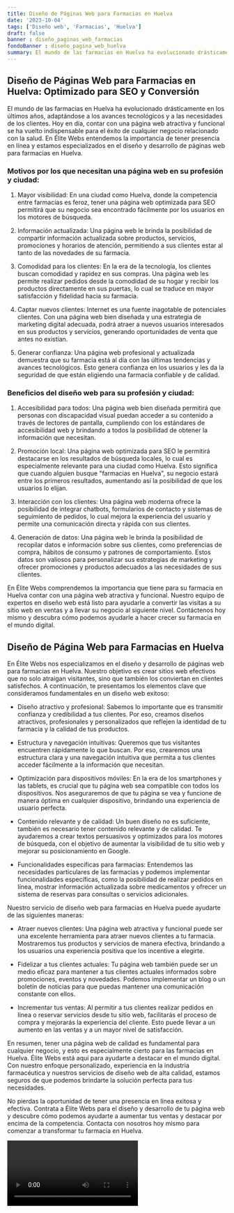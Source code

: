 ```yaml
---
title: Diseño de Páginas Web para Farmacias en Huelva
date: '2023-10-04'
tags: ['Diseño web', 'Farmacias', 'Huelva']
draft: false
banner : diseño_paginas_web_farmacias
fondoBanner : diseño_pagina_web_huelva
summary: El mundo de las farmacias en Huelva ha evolucionado drásticamente en los últimos años, adaptándose a los avances tecnológicos y a las necesidades de los clientes. Hoy en día, contar con una página web atractiva y funcional se ha vuelto indispensable para el éxito de cualquier negocio relacionado con la salud. En Élite Webs entendemos la importancia de tener presencia en línea y estamos especializados en el diseño y desarrollo de páginas web para farmacias en Huelva.
---
```


## Diseño de Páginas Web para Farmacias en Huelva: Optimizado para SEO y Conversión

El mundo de las farmacias en Huelva ha evolucionado drásticamente en los últimos años, adaptándose a los avances tecnológicos y a las necesidades de los clientes. Hoy en día, contar con una página web atractiva y funcional se ha vuelto indispensable para el éxito de cualquier negocio relacionado con la salud. En Élite Webs entendemos la importancia de tener presencia en línea y estamos especializados en el diseño y desarrollo de páginas web para farmacias en Huelva.

### Motivos por los que necesitan una página web en su profesión y ciudad:

1. Mayor visibilidad: En una ciudad como Huelva, donde la competencia entre farmacias es feroz, tener una página web optimizada para SEO permitirá que su negocio sea encontrado fácilmente por los usuarios en los motores de búsqueda.

2. Información actualizada: Una página web le brinda la posibilidad de compartir información actualizada sobre productos, servicios, promociones y horarios de atención, permitiendo a sus clientes estar al tanto de las novedades de su farmacia.

3. Comodidad para los clientes: En la era de la tecnología, los clientes buscan comodidad y rapidez en sus compras. Una página web les permite realizar pedidos desde la comodidad de su hogar y recibir los productos directamente en sus puertas, lo cual se traduce en mayor satisfacción y fidelidad hacia su farmacia.

4. Captar nuevos clientes: Internet es una fuente inagotable de potenciales clientes. Con una página web bien diseñada y una estrategia de marketing digital adecuada, podrá atraer a nuevos usuarios interesados en sus productos y servicios, generando oportunidades de venta que antes no existían.

5. Generar confianza: Una página web profesional y actualizada demuestra que su farmacia está al día con las últimas tendencias y avances tecnológicos. Esto genera confianza en los usuarios y les da la seguridad de que están eligiendo una farmacia confiable y de calidad.

### Beneficios del diseño web para su profesión y ciudad:

1. Accesibilidad para todos: Una página web bien diseñada permitirá que personas con discapacidad visual puedan acceder a su contenido a través de lectores de pantalla, cumpliendo con los estándares de accesibilidad web y brindando a todos la posibilidad de obtener la información que necesitan.

2. Promoción local: Una página web optimizada para SEO le permitirá destacarse en los resultados de búsqueda locales, lo cual es especialmente relevante para una ciudad como Huelva. Esto significa que cuando alguien busque "farmacias en Huelva", su negocio estará entre los primeros resultados, aumentando así la posibilidad de que los usuarios lo elijan.

3. Interacción con los clientes: Una página web moderna ofrece la posibilidad de integrar chatbots, formularios de contacto y sistemas de seguimiento de pedidos, lo cual mejora la experiencia del usuario y permite una comunicación directa y rápida con sus clientes.

4. Generación de datos: Una página web le brinda la posibilidad de recopilar datos e información sobre sus clientes, como preferencias de compra, hábitos de consumo y patrones de comportamiento. Estos datos son valiosos para personalizar sus estrategias de marketing y ofrecer promociones y productos adecuados a las necesidades de sus clientes.

En Élite Webs comprendemos la importancia que tiene para su farmacia en Huelva contar con una página web atractiva y funcional. Nuestro equipo de expertos en diseño web está listo para ayudarle a convertir las visitas a su sitio web en ventas y a llevar su negocio al siguiente nivel. Contáctenos hoy mismo y descubra cómo podemos ayudarle a hacer crecer su farmacia en el mundo digital.

<GifSeo />

<Cta />

## Diseño de Página Web para Farmacias en Huelva

En Élite Webs nos especializamos en el diseño y desarrollo de páginas web para farmacias en Huelva. Nuestro objetivo es crear sitios web efectivos que no solo atraigan visitantes, sino que también los conviertan en clientes satisfechos. A continuación, te presentamos los elementos clave que consideramos fundamentales en un diseño web exitoso:

- Diseño atractivo y profesional: Sabemos lo importante que es transmitir confianza y credibilidad a tus clientes. Por eso, creamos diseños atractivos, profesionales y personalizados que reflejen la identidad de tu farmacia y la calidad de tus productos.

- Estructura y navegación intuitivas: Queremos que tus visitantes encuentren rápidamente lo que buscan. Por eso, crearemos una estructura clara y una navegación intuitiva que permita a tus clientes acceder fácilmente a la información que necesitan.

- Optimización para dispositivos móviles: En la era de los smartphones y las tablets, es crucial que tu página web sea compatible con todos los dispositivos. Nos aseguraremos de que tu página se vea y funcione de manera óptima en cualquier dispositivo, brindando una experiencia de usuario perfecta.

- Contenido relevante y de calidad: Un buen diseño no es suficiente, también es necesario tener contenido relevante y de calidad. Te ayudaremos a crear textos persuasivos y optimizados para los motores de búsqueda, con el objetivo de aumentar la visibilidad de tu sitio web y mejorar su posicionamiento en Google.

- Funcionalidades específicas para farmacias: Entendemos las necesidades particulares de las farmacias y podemos implementar funcionalidades específicas, como la posibilidad de realizar pedidos en línea, mostrar información actualizada sobre medicamentos y ofrecer un sistema de reservas para consultas o servicios adicionales.

Nuestro servicio de diseño web para farmacias en Huelva puede ayudarte de las siguientes maneras:

- Atraer nuevos clientes: Una página web atractiva y funcional puede ser una excelente herramienta para atraer nuevos clientes a tu farmacia. Mostraremos tus productos y servicios de manera efectiva, brindando a los usuarios una experiencia positiva que los incentive a elegirte.

- Fidelizar a tus clientes actuales: Tu página web también puede ser un medio eficaz para mantener a tus clientes actuales informados sobre promociones, eventos y novedades. Podemos implementar un blog o un boletín de noticias para que puedas mantener una comunicación constante con ellos.

- Incrementar tus ventas: Al permitir a tus clientes realizar pedidos en línea o reservar servicios desde tu sitio web, facilitarás el proceso de compra y mejorarás la experiencia del cliente. Esto puede llevar a un aumento en las ventas y a un mayor nivel de satisfacción.

En resumen, tener una página web de calidad es fundamental para cualquier negocio, y esto es especialmente cierto para las farmacias en Huelva. Élite Webs está aquí para ayudarte a destacar en el mundo digital. Con nuestro enfoque personalizado, experiencia en la industria farmacéutica y nuestros servicios de diseño web de alta calidad, estamos seguros de que podemos brindarte la solución perfecta para tus necesidades.

No pierdas la oportunidad de tener una presencia en línea exitosa y efectiva. Contrata a Élite Webs para el diseño y desarrollo de tu página web y descubre cómo podemos ayudarte a aumentar tus ventas y destacar por encima de la competencia. Contacta con nosotros hoy mismo para comenzar a transformar tu farmacia en Huelva.

<Video />

<CtaBot job='Farmacias' city='Huelva'/>

<Gmaps query='Huelva+españa+maps' />